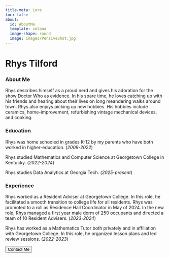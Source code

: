 ```yaml
---
title-meta: Lore
toc: false
about:
  id: AboutMe
  template: solana
  image-shape: round
  image: images/PensiveShot.jpg
---
```


:::{#AboutMe}
# Rhys Tilford

### About Me

Rhys describes himself as a proud nerd and gives his adoration for the show Doctor Who as evidence. In his spare time, he loves catching up with his friends and hearing about their lives on long meandering walks around town. Rhys also enjoys picking up new hobbies. His hobbies include ceramics, home-improvement, refurbishing vintage mechanical devices, and cooking.

### Education

Rhys was home schooled in grades K-12 by my parents who have both worked in higher-education. (*2009-2022*)

Rhys studied Mathematics and Computer Science at Georgetown College in Kentucky. (*2022-2024*)

Rhys studies Data Analytics at Georgia Tech. (*2025-present*)

### Experience

Rhys worked as a Resident Adviser at Georgetown College. In this role, he facilitated a smooth transition to college life for all residents. Rhys was promoted to a roll as Residence Hall Coordinator in May of 2024. In the new role, Rhys managed a first year male dorm of 250 occupants and directed a team of 10 Resident Advisers. (*2023-2024*)

Rhys has worked as a Mathematics Tutor both privately and in affiliation with Georgetown College. In this role, he organized lesson plans and led review sessions. (*2022-2023*)
:::

<div class="callToAction"><a href="/contactMe.html"><button type="button">Contact Me</button></a></div>